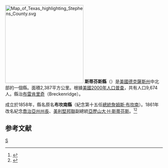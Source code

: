 {{noteTA
|T=zh-hans:斯蒂芬斯县 (得克萨斯州);zh-hk:斯蒂芬斯縣 (德克薩斯州);zh-tw:斯蒂芬斯郡 (德克薩斯州);
}}

{{Otheruses|斯蒂芬斯縣|subject=美國德克薩斯州的一個縣|other=同名的縣}}
[[File:Map_of_Texas_highlighting_Stephens_County.svg|250px]]
'''斯蒂芬斯縣'''（{{lang-en|Stephens County}}）是[[美國|美國]][[德克薩斯州|德克薩斯州]]中北部的一個縣。面積2,387平方公里。根據[[美國2000年人口普查|美國2000年人口普查]]，共有人口9,674人。縣治[[布雷肯里奇_(德克薩斯州)|布雷肯里奇]]（Breckenridge）。

成立於1858年，縣名原名'''布坎南縣'''（紀念第十五任[[美國總統|總統]][[詹姆斯·布坎南|詹姆斯·布坎南]]）。1861年改名紀念[[喬治亞州|喬治亞州]][[佐治亚州州长|州長]]、[[美利堅邦聯|美利堅邦聯]]副總統[[亞歷山大·H·斯蒂芬斯|亞歷山大·H·斯蒂芬斯]]。<ref>{{Cite web |url=http://www.tshaonline.org/handbook/online/articles/hcb91 |title=德克薩斯百科全書 |accessdate=2016-03-24 |archive-date=2015-12-20 |archive-url=https://web.archive.org/web/20151220213702/https://tshaonline.org/handbook/online/articles/hcb91 |dead-url=no }}</ref><ref>{{Cite web |url=http://www.tshaonline.org/handbook/online/articles/hcs14 |title=德克薩斯百科全書 |accessdate=2016-03-24 |archive-date=2016-03-10 |archive-url=https://web.archive.org/web/20160310010245/https://www.tshaonline.org/handbook/online/articles/hcs14 |dead-url=no }}</ref>

== 参考文献 ==
<div class="references-small">
<references />
</div>
{{Texas-stub}}
{{Texas}}

[[Category:得克萨斯州行政区划|S]]
